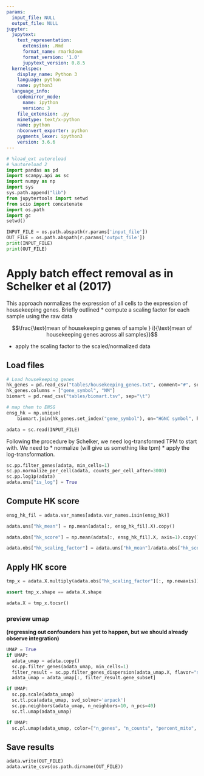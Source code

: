 ```yaml
---
params:
  input_file: NULL
  output_file: NULL
jupyter:
  jupytext:
    text_representation:
      extension: .Rmd
      format_name: rmarkdown
      format_version: '1.0'
      jupytext_version: 0.8.5
  kernelspec:
    display_name: Python 3
    language: python
    name: python3
  language_info:
    codemirror_mode:
      name: ipython
      version: 3
    file_extension: .py
    mimetype: text/x-python
    name: python
    nbconvert_exporter: python
    pygments_lexer: ipython3
    version: 3.6.6
---
```


```python
# %load_ext autoreload
# %autoreload 2
import pandas as pd
import scanpy.api as sc
import numpy as np
import sys
sys.path.append("lib")
from jupytertools import setwd
from scio import concatenate
import os.path
import gc
setwd()
```

```python
INPUT_FILE = os.path.abspath(r.params['input_file'])
OUT_FILE = os.path.abspath(r.params['output_file'])
print(INPUT_FILE)
print(OUT_FILE)
```

# Apply batch effect removal as in Schelker et al (2017)
This approach normalizes the expression of all cells to the expression of housekeeping genes.
Briefly outlined
* compute a scaling factor for each sample using the raw data

$$\frac{\text{mean of housekeeping genes of sample } i}{\text{mean of housekeeping genes across all samples}}$$


* apply the scaling factor to the scaled/normalized data

## Load files

```python
# Load housekeeping genes
hk_genes = pd.read_csv("tables/housekeeping_genes.txt", comment="#", sep="\t")
hk_genes.columns = ["gene_symbol", "NM"]
biomart = pd.read_csv("tables/biomart.tsv", sep="\t")

# map them to ENSG
ensg_hk = np.unique(
    biomart.join(hk_genes.set_index("gene_symbol"), on="HGNC symbol", how="inner")["Gene stable ID"].values)
```

```python
adata = sc.read(INPUT_FILE)
```

Following the procedure by Schelker, we need log-transformed TPM to start with.
We need to
 * normalize (will give us something like tpm)
 * apply the log-transformation.

```python
sc.pp.filter_genes(adata, min_cells=1)
sc.pp.normalize_per_cell(adata, counts_per_cell_after=3000)
sc.pp.log1p(adata)
adata.uns["is_log"] = True
```

## Compute HK score

```python
ensg_hk_fil = adata.var_names[adata.var_names.isin(ensg_hk)]
```

```python
adata.uns["hk_mean"] = np.mean(adata[:, ensg_hk_fil].X).copy()
```

```python
adata.obs["hk_score"] = np.mean(adata[:, ensg_hk_fil].X, axis=1).copy()
```

```python
adata.obs["hk_scaling_factor"] = adata.uns["hk_mean"]/adata.obs["hk_score"]
```

## Apply HK score

```python
tmp_x = adata.X.multiply(adata.obs["hk_scaling_factor"][:, np.newaxis])
```

```python
assert tmp_x.shape == adata.X.shape
```

```python
adata.X = tmp_x.tocsr()
```

### preview umap
**(regressing out confounders has yet to happen, but we should already observe integration)**
```python
UMAP = True
if UMAP:
  adata_umap = adata.copy()
  sc.pp.filter_genes(adata_umap, min_cells=1)
  filter_result = sc.pp.filter_genes_dispersion(adata_umap.X, flavor="seurat", min_mean=0.0125, max_mean=3, min_disp=0.5)
  adata_umap = adata_umap[:, filter_result.gene_subset]
```

```python
if UMAP:
  sc.pp.scale(adata_umap)
  sc.tl.pca(adata_umap, svd_solver='arpack')
  sc.pp.neighbors(adata_umap, n_neighbors=10, n_pcs=40)
  sc.tl.umap(adata_umap)
```

```python
if UMAP:
  sc.pl.umap(adata_umap, color=["n_genes", "n_counts", "percent_mito", "dataset", "patient", "origin", "hk_scaling_factor"], ncols=2)
```
## Save results

```python
adata.write(OUT_FILE)
adata.write_csvs(os.path.dirname(OUT_FILE))
```
